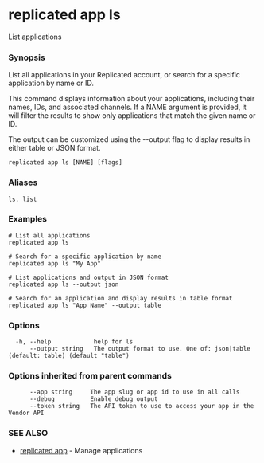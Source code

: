 # replicated app ls

List applications

### Synopsis

List all applications in your Replicated account,
or search for a specific application by name or ID.

This command displays information about your applications, including their
names, IDs, and associated channels. If a NAME argument is provided, it will
filter the results to show only applications that match the given name or ID.

The output can be customized using the --output flag to display results in
either table or JSON format.

```
replicated app ls [NAME] [flags]
```

### Aliases

```
ls, list
```

### Examples

```
# List all applications
replicated app ls

# Search for a specific application by name
replicated app ls "My App"

# List applications and output in JSON format
replicated app ls --output json

# Search for an application and display results in table format
replicated app ls "App Name" --output table
```

### Options

```
  -h, --help            help for ls
      --output string   The output format to use. One of: json|table (default: table) (default "table")
```

### Options inherited from parent commands

```
      --app string     The app slug or app id to use in all calls
      --debug          Enable debug output
      --token string   The API token to use to access your app in the Vendor API
```

### SEE ALSO

* [replicated app](replicated-cli-app)	 - Manage applications

